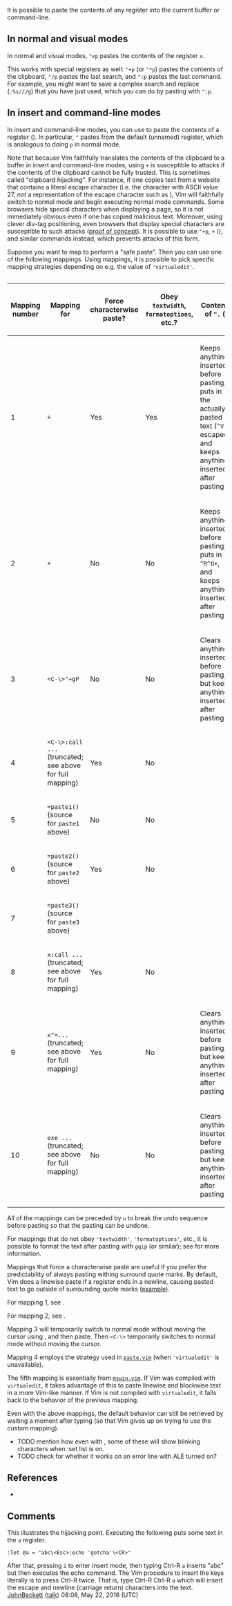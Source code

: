 {{TipImported
|id=1303
|previous=1302
|next=1304
|created=2006
|complexity=basic
|author=Mark Woodward
|version=5.7
|rating=15/11
|category1=
|category2=
}}

It is possible to paste the contents of any register into the current buffer or command-line.

==In normal and visual modes==

In normal and visual modes, <code>"xp</code> pastes the contents of the register <code>x</code>.

This works with special registers as well: <code>"+p</code> (or <code>"*p</code>) pastes the contents of the clipboard, <code>"/p</code> pastes the last search, and <code>":p</code> pastes the last command. For example, you might want to save a complex search and replace (<code>:%s///g</code>) that you have just used, which you can do by pasting with <code>":p</code>.

==In insert and command-line modes==

In insert and command-line modes, you can use <code><C-R></code> to paste the contents of a register ({{help|i_CTRL-R}}). In particular, <code><C-R>"</code> pastes from the default (unnamed) register, which is analogous to doing <code>p</code> in normal mode.

Note that because Vim faithfully translates the contents of the clipboard to a buffer in insert and command-line modes, using <code><C-R>+</code> is susceptible to attacks if the contents of the clipboard cannot be fully trusted. This is sometimes called "clipboard hijacking". For instance, if one copies text from a website that contains a literal escape character (i.e. the character with ASCII value 27, ''not'' a representation of the escape character such as <code><Esc></code>), Vim will faithfully switch to normal mode and begin executing normal mode commands. Some browsers hide special characters when displaying a page, so it is not immediately obvious even if one has copied malicious text. Moreover, using clever div-tag positioning, even browsers that display special characters are susceptible to such attacks ([http://thejh.net/misc/website-terminal-copy-paste proof of concept]). It is possible to use <code><C-O>"+p</code>, <code><C-R><C-R>+</code> ({{help|i_CTRL-R_CTRL-R}}), and similar commands instead, which prevents attacks of this form.

Suppose you want to map <code><C-V></code> to perform a "safe paste". Then you can use one of the following mappings. Using <code><expr></code> mappings, it is possible to pick specific mapping strategies depending on e.g. the value of <code>'virtualedit'</code>.

<pre>
</pre>

{| class="wikitable"
! Mapping number !! Mapping for <code><C-V></code> !! Force characterwise paste? !! Obey <code>textwidth</code>, <code>formatoptions</code>, etc.? !! Contents of <code>".</code> ({{help|quote.}}) !! Mungs null bytes? !! Works with non-empty <code>'virtualedit'</code>?
|-
| 1
| <code><C-R><C-R>+</code>
| Yes
| Yes
| Keeps anything inserted before pasting, puts in the actually pasted text (<code>^V</code>-escaped), and keeps anything inserted after pasting
| No
| Yes
|-
| 2
| <code><C-R><C-O>+</code>
| No
| No
| Keeps anything inserted before pasting, puts in <code>^R^O+</code>, and keeps anything inserted after pasting
| No
| No; fails on <code>:set ve=insert</code> when pasting beyond the line
|-
| 3
| <code><C-\><C-O>"+gP</code>
| No
| No
| Clears anything inserted before pasting, but keeps anything inserted after pasting
| No
| No; fails on <code>:set ve=insert</code> when pasting beyond the line
|-
| 4
| <code><C-\><C-O>:<C-U>call ...</code> (truncated; see above for full mapping)
| Yes
| No
|
| No
| No; fails on <code>:set ve=insert</code> when pasting beyond the line
|-
| 5
| <code><C-R>=<SID>paste1()<CR></code> (source for <code>paste1</code> above)
| No
| No
|
|
| No
|-
| 6
| <code><C-R>=<SID>paste2()<CR></code> (source for <code>paste2</code> above)
| Yes
| No
|
| No
| No
|-
| 7
| <code><C-R><C-O>=<SID>paste3()<CR></code> (source for <code>paste3</code> above)
|
|
|
|-
| 8
| <code>x<Esc>:<C-U>call ...</code> (truncated; see above for full mapping)
| Yes
| No
|
| No
| Yes
|-
| 9
| <code>x<Esc>"=...</code> (truncated; see above for full mapping)
| Yes
| No
| Clears anything inserted before pasting, but keeps anything inserted after pasting
| Yes
|-
| 10
| <code>exe ...</code> (truncated; see above for full mapping)
| No
| No
| Clears anything inserted before pasting, but keeps anything inserted after pasting
| No
| Yes
|}

All of the mappings can be preceded by <code><C-G>u</code> to break the undo sequence before pasting so that the pasting can be undone.

For mappings that do not obey <code>'textwidth'</code>, <code>'formatoptions'</code>, etc., it is possible to format the text after pasting with <code>gqip</code> (or similar); see {{help|gq}} for more information.

Mappings that force a characterwise paste are useful if you prefer the predictability of always pasting withing surround quote marks. By default, Vim does a linewise paste if a register ends in a newline, causing pasted text to go outside of surrounding quote marks ([https://github.com/riceissa/vim-pasteurize/blob/242ebee3eca6587f8d2ebcf2b6492e5bbc029b0f/doc/pasteurize.txt#L42-L73 example]).

For mapping 1, see {{help|i_CTRL-R_CTRL-R}}.

For mapping 2, see {{help|i_CTRL-R_CTRL-O}}.

Mapping 3 will temporarily switch to normal mode without moving the cursor using {{help|i_CTRL-\_CTRL-O}}, and then paste. Then <code><C-\><C-o></code> temporarily switches to normal mode without moving the cursor.

Mapping 4 employs the strategy used in [https://github.com/vim/vim/blob/8aba95097305b77d56adce507793e331e895a601/runtime/autoload/paste.vim#L32-L34 <code>paste.vim</code>] (when <code>'virtualedit'</code> is unavailable).

The fifth mapping is essentially from [https://github.com/vim/vim/blob/6c35beaa11d38fc0c37a3d209295772313b12003/runtime/mswin.vim#L47 <code>mswin.vim</code>]. If Vim was compiled with <code>virtualedit</code>, it takes advantage of this to paste linewise and blockwise text in a more Vim-like manner. If Vim is not compiled with <code>virtualedit</code>, it falls back to the behavior of the previous mapping.

Even with the above mappings, the default behavior can still be retrieved by waiting a moment after typing <code><C-R></code> (so that Vim gives up on trying to use the custom mapping).

* TODO mention how even with <silent>, some of these will show blinking characters when :set list is on.
* TODO check for whether it works on an error line with ALE turned on?

==References==
*{{help|c_CTRL-R}}

==Comments==
This illustrates the hijacking point. Executing the following puts some text in the <code>a</code> register.
<pre>
:let @a = "abc\<Esc>:echo 'gotcha'\<CR>"
</pre>
After that, pressing <code>i</code> to enter insert mode, then typing Ctrl-R <code>a</code> inserts "abc" but then executes the echo command. The Vim procedure to insert the keys literally is to press Ctrl-R twice. That is, type Ctrl-R Ctrl-R <code>a</code> which will insert the escape and newline (carriage return) characters into the text. {{help|i_CTRL-R_CTRL-R}} [[User:JohnBeckett|JohnBeckett]] ([[User talk:JohnBeckett|talk]]) 08:08, May 22, 2016 (UTC)
